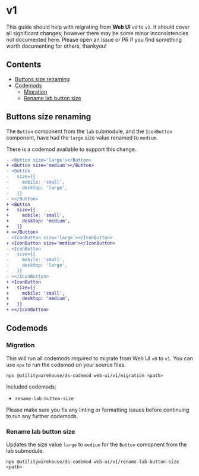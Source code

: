 
<Analytics />

<Meta title="Web UI / Guides / Migration / v1" />

# v1

This guide should help with migrating from **Web UI** `v0` to `v1`. It should
cover all significant changes, however there may be some minor inconsistencies
not documented here. Please open an issue or PR if you find something worth
documenting for others, thankyou!

## Contents

- [Buttons size renaming](#buttons-size-renaming)
- [Codemods](#codemods)
  - [Migration](#migration)
  - [Rename lab button size](#rename-lab-button-size)

## Buttons size renaming

The `Button` component from the `lab` submodule, and the `IconButton`
component, have had the `large` size value renamed to `medium`.

There is a codemod available to support this change.

```diff
- <Button size='large'></Button>
+ <Button size='medium'></Button>
- <Button
-   size={{
-     mobile: 'small',
-     desktop: 'large',
-   }}
- ></Button>
+ <Button
+   size={{
+     mobile: 'small',
+     desktop: 'medium',
+   }}
+ ></Button>
- <IconButton size='large'></IconButton>
+ <IconButton size='medium'></IconButton>
- <IconButton
-   size={{
-     mobile: 'small',
-     desktop: 'large',
-   }}
- ></IconButton>
+ <IconButton
+   size={{
+     mobile: 'small',
+     desktop: 'medium',
+   }}
+ ></IconButton>
```

## Codemods

### Migration

This will run all codemods required to migrate from Web UI `v0` to `v1`.
You can use `npx` to run the codemod on your source files.

```console
npx @utilitywarehouse/ds-codemod web-ui/v1/migration <path>
```

Included codemods:

- `rename-lab-button-size`

Please make sure you fix any linting or formatting issues before continuing to
run any further codemods.

### Rename lab button size

Updates the size value `large` to `medium` for the `Button` comopnent from the lab submodule.

```console
npx @utilitywarehouse/ds-codemod web-ui/v1/rename-lab-button-size <path>
```
